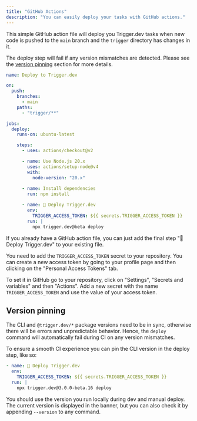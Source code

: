 ```yaml
---
title: "GitHub Actions"
description: "You can easily deploy your tasks with GitHub actions."
---
```


This simple GitHub action file will deploy you Trigger.dev tasks when new code is pushed to the `main` branch and the `trigger` directory has changes in it.

<Warning>The deploy step will fail if any version mismatches are detected. Please see the [version pinning](/v3/github-actions#version-pinning) section for more details.</Warning>

```yaml .github/workflows/release-trigger.yml
name: Deploy to Trigger.dev

on:
  push:
    branches:
      - main
    paths:
      - "trigger/**"

jobs:
  deploy:
    runs-on: ubuntu-latest

    steps:
      - uses: actions/checkout@v2

      - name: Use Node.js 20.x
        uses: actions/setup-node@v4
        with:
          node-version: "20.x"
      
      - name: Install dependencies
        run: npm install

      - name: 🚀 Deploy Trigger.dev
        env:
          TRIGGER_ACCESS_TOKEN: ${{ secrets.TRIGGER_ACCESS_TOKEN }}
        run: |
          npx trigger.dev@beta deploy
```

If you already have a GitHub action file, you can just add the final step "🚀 Deploy Trigger.dev" to your existing file.

You need to add the `TRIGGER_ACCESS_TOKEN` secret to your repository. You can create a new access token by going to your profile page and then clicking on the "Personal Access Tokens" tab.

To set it in GitHub go to your repository, click on "Settings", "Secrets and variables" and then "Actions". Add a new secret with the name `TRIGGER_ACCESS_TOKEN` and use the value of your access token.

## Version pinning

The CLI and `@trigger.dev/*` package versions need to be in sync, otherwise there will be errors and unpredictable behavior. Hence, the `deploy` command will automatically fail during CI on any version mismatches.

To ensure a smooth CI experience you can pin the CLI version in the deploy step, like so:

```yaml .github/workflows/release-trigger.yml
- name: 🚀 Deploy Trigger.dev
  env:
    TRIGGER_ACCESS_TOKEN: ${{ secrets.TRIGGER_ACCESS_TOKEN }}
  run: |
    npx trigger.dev@3.0.0-beta.16 deploy
```

You should use the version you run locally during dev and manual deploy. The current version is displayed in the banner, but you can also check it by appending `--version` to any command.
